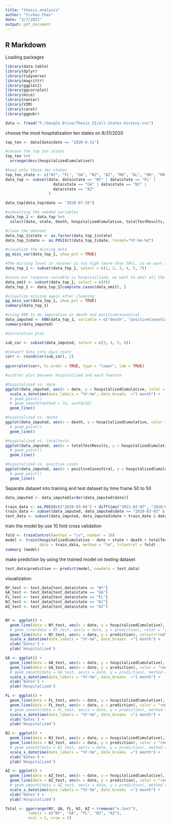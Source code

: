 ---
title: "thesis_analysis"
author: "Yizhou Chen"
date: "3/7/2021"
output: pdf_document
---

## R Markdown

Loading packages
```{r}
library(data.table)
library(dplyr)
library(tidyverse)
library(magrittr)
library(ggplot2)
library(ggcorrplot)
library(mice)
library(naniar)
library(VIM)
library(caret)
library(ggpubr)
```


```{r cars}
data <- fread("F:/Google Drive/Thesis_II/all-states-history.csv")
```

choose the most hospitalization ten states on 8/31/2020
```{r pressure, echo=FALSE}
top_ten <- data[data$date == "2020-8-31"]

#choose the top ten states
top_ten %>%
  arrange(desc(hospitalizedCumulative))

#keep only these ten states
top_ten_state <- c("NY", "FL", "GA", "NJ", "AZ", "MD", "AL", "OH", "MA", "CT")
data_top <- subset(data, data$state == "NY" | data$state == "FL" | 
                     data$state == "GA" | data$state == "NJ" | 
                     data$state == "AZ"
                   )

data_top[data_top$date == "2020-07-16"]
```

```{r}
#subsetting the needed variables
data_top_1 <- data_top %>%
  select(date, state, death, hospitalizedCumulative, totalTestResults, recovered, positiveCasesViral)

#clean the dataset
data_top_1$state <- as.factor(data_top_1$state)
data_top_1$date <- as.POSIXct(data_top_1$date, format="%Y-%m-%d")

#visualize the missing data
gg_miss_var(data_top_1, show_pct = TRUE)

#The missing level in recover is too high (more than 50%), so we want to omit that variable
data_top_1 <- subset(data_top_1, select = c(1, 2, 3, 4, 5, 7))

#since our response variable is hospitailized, we want to omit all the missings in hospitalized
data_omit <- subset(data_top_1, select = c(4))
data_top_1 <- data_top_1[complete.cases(data_omit), ]

#visualize missing again after cleaning
gg_miss_var(data_top_1, show_pct = TRUE)
summary(data_top_1)
```


```{r}
#using KNN to do imputation on death and positiveCasesViral
data_imputed <- kNN(data_top_1, variable = c("death", "positiveCasesViral"), k = 58)#using square root of total observations as k level
summary(data_imputed)
```

```{r}
#correlation plot

sub_cor <- subset(data_imputed, select = c(3, 4, 5, 6))

#convert date into days count
corr <- round(cor(sub_cor), 2)
              
ggcorrplot(corr, hc.order = TRUE, type = "lower", lab = TRUE)
```


```{r}
#scatter plot between hospitalized and each feature

#hospitalized vs. date
ggplot(data_imputed, aes(x = date, y = hospitalizedCumulative, color = state)) + 
  scale_x_datetime(date_labels = "%Y-%m", date_breaks  ="1 month") +
  # geom_point() 
  # geom_smooth(method = lm, se=FALSE)
  geom_line()

#hospitalized vs. death
ggplot(data_imputed, aes(x = death, y = hospitalizedCumulative, color = state)) + 
  # geom_point() 
  geom_line()

#hospitalized vs. totaltests
ggplot(data_imputed, aes(x = totalTestResults, y = hospitalizedCumulative, color = state)) + 
  # geom_point() 
  geom_line()

#hospitalized vs. positive cases
ggplot(data_imputed, aes(x = positiveCasesViral, y = hospitalizedCumulative, color = state)) + 
  # geom_point() 
  geom_line()

```

Separate dataset into training and test dataset by time frame 50 to 50
```{r}
data_imputed <- data_imputed[order(data_imputed$date)]

train_date <- as.POSIXct("2020-03-04") + difftime("2021-03-07", "2020-03-04", units = "days") / 2
train_data <- subset(data_imputed, data_imputed$date >= "2020-03-03" & data_imputed$date <= train_date)
test_data <- subset(data_imputed, data_imputed$date > train_date & data_imputed$date <= "2021-03-07")
```

train the model by use 10 fold cross validation
```{r}
fold <- trainControl(method = "cv", number = 10)
model <- train(hospitalizedCumulative ~ date + state + death + totalTestResults + positiveCasesViral, 
               data = train_data, method = "lm", trControl = fold)
summary (model)
```

make prediction by using the trained model on testing dataset
```{r}
test_data$prediction <- predict(model, newdata = test_data)
```

visualization
```{r}
NY_test <- test_data[test_data$state == "NY"]
GA_test <- test_data[test_data$state == "GA"]
FL_test <- test_data[test_data$state == "FL"]
NJ_test <- test_data[test_data$state == "NJ"]
AZ_test <- test_data[test_data$state == "AZ"]


NY <- ggplot() + 
  geom_line(data = NY_test, aes(x = date, y = hospitalizedCumulative), colour = "blue") +
  # geom_line(data = NY_test, aes(x = date, y = prediction), color = "red") +
  geom_line(data = NY_test, aes(x = date, y = prediction), colour="red") +
  scale_x_datetime(date_labels = "%Y-%m", date_breaks  ="1 month") +
  xlab('Dates') +
  ylab('Hospitalized')

GA <- ggplot() + 
  geom_line(data = GA_test, aes(x = date, y = hospitalizedCumulative), color = "blue") +
  geom_line(data = GA_test, aes(x = date, y = prediction), color = "red") +
  # geom_smooth(data = GA_test, aes(x = date, y = prediction), method = lm , color="red", fill="#69b3a2", se=TRUE) +
  scale_x_datetime(date_labels = "%Y-%m", date_breaks  ="1 month") +
  xlab('Dates') +
  ylab('Hospitalized')

FL <- ggplot() + 
  geom_line(data = FL_test, aes(x = date, y = hospitalizedCumulative), color = "blue") +
  geom_line(data = FL_test, aes(x = date, y = prediction), color = "red") +
  # geom_smooth(data = FL_test, aes(x = date, y = prediction), method = lm , color="red", fill="#69b3a2", se=TRUE) +
  scale_x_datetime(date_labels = "%Y-%m", date_breaks  ="1 month") +
  xlab('Dates') +
  ylab('Hospitalized')

NJ <- ggplot() + 
  geom_line(data = NJ_test, aes(x = date, y = hospitalizedCumulative), color = "blue") +
  geom_line(data = NJ_test, aes(x = date, y = prediction), color = "red") +
  # geom_smooth(data = NJ_test, aes(x = date, y = prediction), method = lm , color="red", fill="#69b3a2", se=TRUE) +
  scale_x_datetime(date_labels = "%Y-%m", date_breaks  ="1 month") +
  xlab('Dates') +
  ylab('Hospitalized')

AZ <- ggplot() + 
  geom_line(data = AZ_test, aes(x = date, y = hospitalizedCumulative), color = "blue") +
  geom_line(data = AZ_test, aes(x = date, y = prediction), color = "red") +
  # geom_smooth(data = AZ_test, aes(x = date, y = prediction), method = lm , color="red", fill="#69b3a2", se=TRUE) +
  scale_x_datetime(date_labels = "%Y-%m", date_breaks  ="1 month") +
  xlab('Dates') +
  ylab('Hospitalized')

Total <- ggarrange(NY, GA, FL, NJ, AZ + rremove("x.text"), 
          labels = c("NY", "GA", "FL", "NJ", "AZ"),
          ncol = 2, nrow = 3)
```






